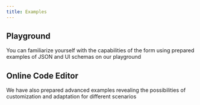 ```yaml
---
title: Examples
---
```



## Playground

You can familiarize yourself with the capabilities of the form
using prepared examples of JSON and UI schemas on our playground

<Playground client:load />

## Online Code Editor

We have also prepared advanced examples revealing the possibilities
of customization and adaptation for different scenarios

<AdvancedExamples client:load />
